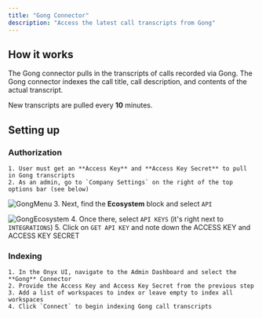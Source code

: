 ```yaml
---
title: "Gong Connector"
description: "Access the latest call transcripts from Gong"
---
```


## How it works

The Gong connector pulls in the transcripts of calls recorded via Gong. The Gong connector indexes the call title,
call description, and contents of the actual transcript.

New transcripts are pulled every **10** minutes.

## Setting up

### Authorization

    1. User must get an **Access Key** and **Access Key Secret** to pull in Gong transcripts
    2. As an admin, go to `Company Settings` on the right of the top options bar (see below)

![GongMenu](/assets/admin/connectors/gong/GongMenu.png) 3. Next, find the **Ecosystem** block and select `API`

![GongEcosystem](/assets/admin/connectors/gong/GongEcosystem.png) 4. Once there,
select `API KEYS` (it's right next to `INTEGRATIONS`) 5.
Click on `GET API KEY` and note down the ACCESS KEY and ACCESS KEY SECRET

### Indexing

    1. In the Onyx UI, navigate to the Admin Dashboard and select the **Gong** Connector
    2. Provide the Access Key and Access Key Secret from the previous step
    3. Add a list of workspaces to index or leave empty to index all workspaces
    4. Click `Connect` to begin indexing Gong call transcripts
